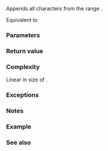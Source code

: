 {{cpp/string/basic_string/title|append_range}}
{{cpp/string/basic_string/navbar}}
{{ddcl|since=c++23|1=
template&lt; container-compatible-range&lt;CharT&gt; R &gt;
constexpr std::basic_string&amp; append_range( R&amp;&amp; rg );
}}

Appends all characters from the range {{c|rg}}.

Equivalent to 
{{source|1=
return append(std::basic_string( std::from_range, std​::​forward&lt;R&gt;(rg), get_allocator()));
}}

===Parameters===
{{par begin}}
{{par|rg|a {{ls|cpp/ranges/to#container compatible range}}}}
{{par end}}

===Return value===
{{c|*this}}

===Complexity===
Linear in size of {{c|rg}}.

===Exceptions===
{{cpp/string/basic_string/length error note}}

{{cpp/strong exception safety guarantee}}

===Notes===
{{feature test macro|__cpp_lib_containers_ranges|value=202202L|std=C++23|member functions that accept {{ls|cpp/ranges/to#container compatible range}}}}

===Example===
{{example
|code=
#include &lt;cassert&gt;
#include &lt;string&gt;

int main()
{
    std::string head{"long long"};
    const auto tail = {' ', 'i', 'n', 't'};

#ifdef __cpp_lib_containers_ranges
    head.append_range(tail);
#else
    head.append(tail.begin(), tail.end());
#endif

    assert(head == "long long int");
}
}}

===See also===
{{dsc begin}}
{{dsc inc|cpp/string/basic_string/dsc append}}
{{dsc end}}

{{langlinks|de|es|fr|it|ja|pl|pt|ru|zh}}